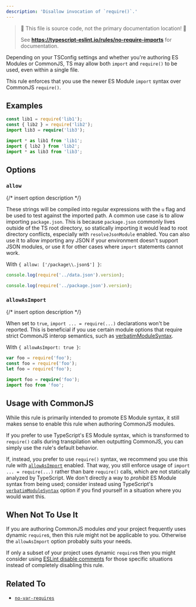 ```yaml
---
description: 'Disallow invocation of `require()`.'
---
```



> 🛑 This file is source code, not the primary documentation location! 🛑
>
> See **https://typescript-eslint.io/rules/no-require-imports** for documentation.

Depending on your TSConfig settings and whether you're authoring ES Modules or CommonJS, TS may allow both `import` and `require()` to be used, even within a single file.

This rule enforces that you use the newer ES Module `import` syntax over CommonJS `require()`.

## Examples

<Tabs>
<TabItem value="❌ Incorrect">

```ts
const lib1 = require('lib1');
const { lib2 } = require('lib2');
import lib3 = require('lib3');
```

</TabItem>
<TabItem value="✅ Correct">

```ts
import * as lib1 from 'lib1';
import { lib2 } from 'lib2';
import * as lib3 from 'lib3';
```

</TabItem>
</Tabs>

## Options

### `allow`

{/* insert option description */}

These strings will be compiled into regular expressions with the `u` flag and be used to test against the imported path. A common use case is to allow importing `package.json`. This is because `package.json` commonly lives outside of the TS root directory, so statically importing it would lead to root directory conflicts, especially with `resolveJsonModule` enabled. You can also use it to allow importing any JSON if your environment doesn't support JSON modules, or use it for other cases where `import` statements cannot work.

With `{ allow: ['/package\\.json$'] }`:

<Tabs>
<TabItem value="❌ Incorrect">

```ts option='{ "allow": ["/package.json$"] }'
console.log(require('../data.json').version);
```

</TabItem>
<TabItem value="✅ Correct">

```ts option='{ "allow": ["/package.json$"] }'
console.log(require('../package.json').version);
```

</TabItem>
</Tabs>

### `allowAsImport`

{/* insert option description */}

When set to `true`, `import ... = require(...)` declarations won't be reported.
This is beneficial if you use certain module options that require strict CommonJS interop semantics, such as [verbatimModuleSyntax](https://www.typescriptlang.org/tsconfig/#verbatimModuleSyntax).

With `{ allowAsImport: true }`:

<Tabs>
<TabItem value="❌ Incorrect">

```ts option='{ "allowAsImport": true }'
var foo = require('foo');
const foo = require('foo');
let foo = require('foo');
```

</TabItem>
<TabItem value="✅ Correct">

```ts option='{ "allowAsImport": true }'
import foo = require('foo');
import foo from 'foo';
```

</TabItem>
</Tabs>

## Usage with CommonJS

While this rule is primarily intended to promote ES Module syntax, it still makes sense to enable this rule when authoring CommonJS modules.

If you prefer to use TypeScript's ES Module syntax, which is transformed to `require()` calls during transpilation when outputting CommonJS, you can simply use the rule's default behavior.

If, instead, you prefer to use `require()` syntax, we recommend you use this rule with [`allowAsImport`](#allowAsImport) enabled.
That way, you still enforce usage of `import ... = require(...)` rather than bare `require()` calls, which are not statically analyzed by TypeScript.
We don't directly a way to _prohibit_ ES Module syntax from being used; consider instead using TypeScript's [`verbatimModuleSyntax`](https://www.typescriptlang.org/tsconfig/#verbatimModuleSyntax) option if you find yourself in a situation where you would want this.

## When Not To Use It

If you are authoring CommonJS modules _and_ your project frequently uses dynamic `require`s, then this rule might not be applicable to you.
Otherwise the `allowAsImport` option probably suits your needs.

If only a subset of your project uses dynamic `require`s then you might consider using [ESLint disable comments](https://eslint.org/docs/latest/use/configure/rules#using-configuration-comments-1) for those specific situations instead of completely disabling this rule.

## Related To

- [`no-var-requires`](./no-var-requires.mdx)
